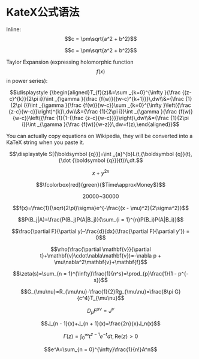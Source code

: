 
# KateX公式语法

Inline: $$c = \pm\sqrt{a^2 + b^2}$$

```math
c = \pm\sqrt{a^2 + b^2}
```

Taylor Expansion (expressing holomorphic function $$f(x)$$ in power series):

```math
\displaystyle {\begin{aligned}T_{f}(z)&=\sum _{k=0}^{\infty }{\frac {(z-c)^{k}}{2\pi i}}\int _{\gamma }{\frac {f(w)}{(w-c)^{k+1}}}\,dw\\&={\frac {1}{2\pi i}}\int _{\gamma }{\frac {f(w)}{w-c}}\sum _{k=0}^{\infty }\left({\frac {z-c}{w-c}}\right)^{k}\,dw\\&={\frac {1}{2\pi i}}\int _{\gamma }{\frac {f(w)}{w-c}}\left({\frac {1}{1-{\frac {z-c}{w-c}}}}\right)\,dw\\&={\frac {1}{2\pi i}}\int _{\gamma }{\frac {f(w)}{w-z}}\,dw=f(z),\end{aligned}}
```

<Callout title="Tip" className="wx max-w-xl">
  You can actually copy equations on Wikipedia, they will be converted into a KaTeX string when you paste it.

  ```math
  \displaystyle S[{\boldsymbol {q}}]=\int _{a}^{b}L(t,{\boldsymbol {q}}(t),{\dot {\boldsymbol {q}}}(t))\,dt.
  ```
</Callout>


```math
\tag {hi} x+y^{2x}
```

```math
\fcolorbox{red}{green}{$Time\approxMoney$}
```

```math
20000\text{\textasciitilde}30000
```

```math
f(x)=\frac{1}{\sqrt{2\pi}\sigma}e^{-\frac{(x - \mu)^2}{2\sigma^2}}
```

```math
P(B_j|A)=\frac{P(B_j)P(A|B_j)}{\sum_{i = 1}^{n}P(B_i)P(A|B_i)}
```

```math
\frac{\partial F}{\partial y}-\frac{d}{dx}(\frac{\partial F}{\partial y'}) = 0
```

```math
\rho(\frac{\partial \mathbf{v}}{\partial t}+\mathbf{v}\cdot\nabla\mathbf{v})=-\nabla p + \mu\nabla^2\mathbf{v}+\mathbf{f}
```

```math
\zeta(s)=\sum_{n = 1}^{\infty}\frac{1}{n^s}=\prod_{p}\frac{1}{1 - p^{-s}}
```

```math
G_{\mu\nu}=R_{\mu\nu}-\frac{1}{2}Rg_{\mu\nu}=\frac{8\pi G}{c^4}T_{\mu\nu}
```

```math
D_{\mu}F^{\mu\nu}=J^{\nu}
```

```math
J_{n - 1}(x)+J_{n + 1}(x)=\frac{2n}{x}J_n(x)
```

```math
\Gamma(z)=\int_{0}^{\infty}t^{z - 1}e^{-t}dt,\text{Re}(z)>0
```

```math
e^A=\sum_{n = 0}^{\infty}\frac{1}{n!}A^n
```
